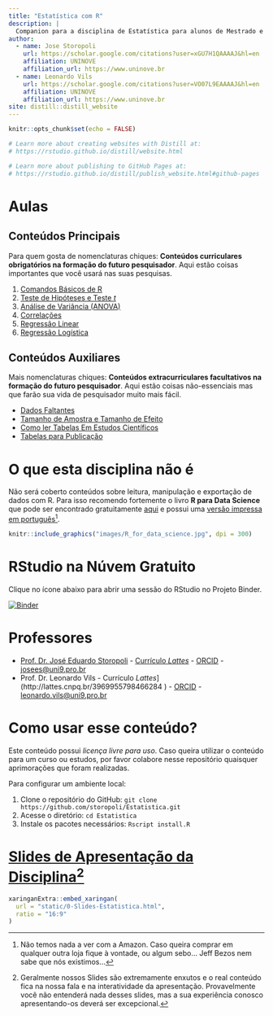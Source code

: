 ```yaml
---
title: "Estatística com R"
description: |
  Companion para a disciplina de Estatística para alunos de Mestrado e Doutorado da UNINOVE
author:
  - name: Jose Storopoli
    url: https://scholar.google.com/citations?user=xGU7H1QAAAAJ&hl=en
    affiliation: UNINOVE
    affiliation_url: https://www.uninove.br
  - name: Leonardo Vils
    url: https://scholar.google.com/citations?user=VO07L9EAAAAJ&hl=en
    affiliation: UNINOVE
    affiliation_url: https://www.uninove.br
site: distill::distill_website
---
```


```r
knitr::opts_chunk$set(echo = FALSE)

# Learn more about creating websites with Distill at:
# https://rstudio.github.io/distill/website.html

# Learn more about publishing to GitHub Pages at:
# https://rstudio.github.io/distill/publish_website.html#github-pages

```

<link rel="stylesheet" href="https://cdn.rawgit.com/jpswalsh/academicons/master/css/academicons.min.css"/>


# Aulas

## Conteúdos Principais

<aside>
Para quem gosta de nomenclaturas chiques: **Conteúdos curriculares obrigatórios na formação do futuro pesquisador**. Aqui estão coisas importantes que você usará nas suas pesquisas.
</aside>

1. [Comandos Básicos de R](1-Comandos_Basicos.html)
2. [Teste de Hipóteses e Teste $t$](2-Teste_t.html)
3. [Análise de Variância (ANOVA)](3-ANOVA.html)
4. [Correlações](4-Correlacoes.html)
5. [Regressão Linear](5-Regressao_Linear.html)
6. [Regressão Logística](6-Regressao_Logistica.html)

## Conteúdos Auxiliares

<aside>
Mais nomenclaturas chiques: **Conteúdos extracurriculares facultativos na formação do futuro pesquisador**. Aqui estão coisas não-essenciais mas que farão sua vida de pesquisador muito mais fácil.
</aside>

* [Dados Faltantes](aux-Dados_Faltantes.html)
* [Tamanho de Amostra e Tamanho de Efeito](aux-Tamanho_Amostra.html)
* [Como ler Tabelas Em Estudos Científicos](aux-Tabelas.html)
* [Tabelas para Publicação](aux-Tabelas_para_Publicacao.html)

# O que esta disciplina **não** é

Não será coberto conteúdos sobre leitura, manipulação e exportação de dados com R. Para isso recomendo fortemente o livro **R para Data Science** que pode ser encontrado gratuitamente [aqui](https://r4ds.had.co.nz) e possui uma [versão impressa em português](https://www.amazon.com.br/Para-Data-Science-Hadley-Wickham/dp/8550803243)[^1].


```r
knitr::include_graphics("images/R_for_data_science.jpg", dpi = 300)
```

# **RStudio** na Núvem Gratuito

Clique no ícone abaixo para abrir uma sessão do RStudio no Projeto Binder.

[![Binder](http://mybinder.org/badge_logo.svg)](http://mybinder.org/v2/gh/storopoli/Estatistica/master?urlpath=rstudio)

# Professores

* [Prof. Dr. José Eduardo Storopoli](https://storopoli.github.io) - [Currículo *Lattes*](http://lattes.cnpq.br/2281909649311607) - [ORCID](https://orcid.org/0000-0002-0559-5176) - [josees@uni9.pro.br](mailto:josees@uni9.pro.br)
* Prof. Dr. Leonardo Vils - Currículo *Lattes*](http://lattes.cnpq.br/3969955798466284 ) - [ORCID](https://orcid.org/0000-0003-3059-1967) - [leonardo.vils@uni9.pro.br](mailto:leonardo.vils@uni9.pro.br)

# Como usar esse conteúdo?

Este conteúdo possui *licença livre para uso*. Caso queira utilizar o conteúdo para um curso ou estudos, por favor colabore nesse repositório quaisquer aprimorações que foram realizadas.

Para configurar um ambiente local:

1. Clone o repositório do GitHub: `git clone https://github.com/storopoli/Estatistica.git`
2. Acesse o diretório: `cd Estatistica`
3. Instale os pacotes necessários: `Rscript install.R`

# [Slides de Apresentação da Disciplina](static/0-Slides-Estatistica.html)[^2]

```r
xaringanExtra::embed_xaringan(
  url = "static/0-Slides-Estatistica.html",
  ratio = "16:9"
)
```

[^1]: Não temos nada a ver com a Amazon. Caso queira comprar em qualquer outra loja fique à vontade, ou algum sebo... Jeff Bezos nem sabe que nós existimos...
[^2]: Geralmente nossos Slides são extremamente enxutos e o real conteúdo fica na nossa fala e na interatividade da apresentação. Provavelmente você não entenderá nada desses slides, mas a sua experiência conosco apresentando-os deverá ser excepcional.
